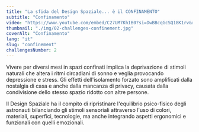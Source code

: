 ```yaml
---
title: "La sfida del Design Spaziale... è il CONFINAMENTO"
subtitle: "Confinamento"
video: "https://www.youtube.com/embed/C27UM7KhIB0?si=DwBBcqGcSQ18K1rv&rel=0"
thumbnail: "./img/02-challenges-confinement.jpg"
coverAlt: "Confinamento"
lang: "it"
slug: "confinement"
challengesNumber: 2
---
```


Vivere per diversi mesi in spazi confinati implica la deprivazione di stimoli naturali che altera i ritmi circadiani di sonno e veglia provocando depressione e stress. Gli effetti dell'isolamento forzato sono amplificati dalla nostalgia di casa e anche dalla mancanza di privacy, causata dalla condivisione dello stesso spazio ridotto con altre persone.

Il Design Spaziale ha il compito di ripristinare l'equilibrio psico-fisico degli astronauti bilanciando gli stimoli sensoriali attraverso l'uso di colori, materiali, superfici, tecnologie, ma anche integrando aspetti ergonomici e funzionali con quelli emozionali.